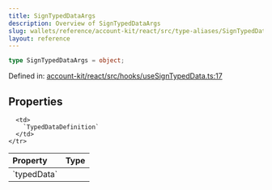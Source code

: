 ```yaml
---
title: SignTypedDataArgs
description: Overview of SignTypedDataArgs
slug: wallets/reference/account-kit/react/src/type-aliases/SignTypedDataArgs
layout: reference
---
```


```ts
type SignTypedDataArgs = object;
```

Defined in: [account-kit/react/src/hooks/useSignTypedData.ts:17](https://github.com/alchemyplatform/aa-sdk/blob/4987bdd63823427c48ec21401b71fa3cfc2d0675/account-kit/react/src/hooks/useSignTypedData.ts#L17)

## Properties

<table>
  <thead>
    <tr>
      <th align="left">Property</th>
      <th align="left">Type</th>
    </tr>
  </thead>

  <tbody>
    <tr>
      <td>
        <a id="typeddata" /> `typedData`
      </td>

      <td>
        `TypedDataDefinition`
      </td>
    </tr>

  </tbody>
</table>
